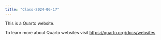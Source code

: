 ```yaml
---
title: "Class-2024-06-17"
---
```


This is a Quarto website.

To learn more about Quarto websites visit <https://quarto.org/docs/websites>.
